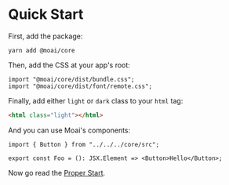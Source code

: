 
<Meta title="Intro/Quick Start" />

# Quick Start

First, add the package:

```
yarn add @moai/core
```

Then, add the CSS at your app's root:

```tsx
import "@moai/core/dist/bundle.css";
import "@moai/core/dist/font/remote.css";
```

Finally, add either `light` or `dark` class to your `html` tag:

```html
<html class="light"></html>
```

And you can use Moai's components:

```tsx
import { Button } from "../../../core/src";

export const Foo = (): JSX.Element => <Button>Hello</Button>;
```

Now go read the [Proper Start](/story/guides-proper-start--page).
